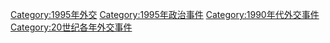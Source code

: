 [[Category:1995年外交|Category:1995年外交]]
[[Category:1995年政治事件|Category:1995年政治事件]]
[[Category:1990年代外交事件|Category:1990年代外交事件]]
[[Category:20世纪各年外交事件|Category:20世纪各年外交事件]]